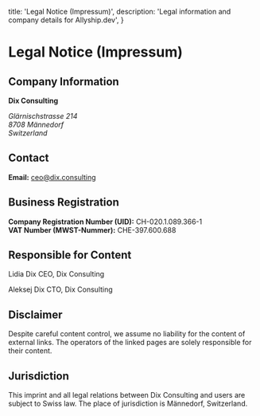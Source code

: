   title: 'Legal Notice (Impressum)',
  description: 'Legal information and company details for Allyship.dev',
}

# Legal Notice (Impressum)

## Company Information
**Dix Consulting**

<address>
  Glärnischstrasse 214<br />
  8708 Männedorf<br />
  Switzerland
</address>

## Contact
**Email:** [ceo@dix.consulting](mailto:ceo@dix.consulting)

## Business Registration
**Company Registration Number (UID):** CH-020.1.089.366-1 <br/>
**VAT Number (MWST-Nummer):** CHE-397.600.688

## Responsible for Content
Lidia Dix
CEO, Dix Consulting

Aleksej Dix
CTO, Dix Consulting

## Disclaimer
Despite careful content control, we assume no liability for the content of external links. The operators of the linked pages are solely responsible for their content.

## Jurisdiction
This imprint and all legal relations between Dix Consulting and users are subject to Swiss law. The place of jurisdiction is Männedorf, Switzerland.
